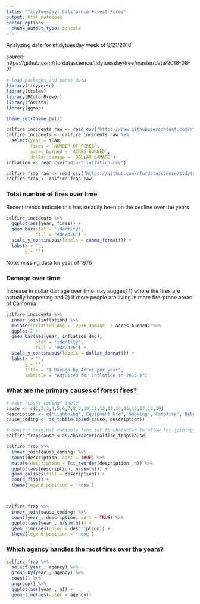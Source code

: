 ```yaml
---
title: "TidyTuesday: California Forest Fires"
output: html_notebook
editor_options: 
  chunk_output_type: console
---
```

Analyzing data for #tidytuesday week of 8/21/2018

source: https://github.com/rfordatascience/tidytuesday/tree/master/data/2018-08-21

```r
# load packages and parse data
library(tidyverse)
library(scales)
library(RColorBrewer)
library(forcats)
library(ggmap)

theme_set(theme_bw())

calfire_incidents_raw <- read_csv("https://raw.githubusercontent.com/rfordatascience/tidytuesday/master/data/2018-08-21/cal-fire-incidents.csv")
calfire_incidents <- calfire_incidents_raw %>%
  select(year = YEAR,
         fires = `NUMBER OF FIRES`,
         acres_burned = `ACRES BURNED`,
         dollar_damage = `DOLLAR DAMAGE`)
inflation <- read_csv("adjust_inflation.csv")

calfire_frap_raw <- read_csv("https://github.com/rfordatascience/tidytuesday/raw/master/data/2018-08-21/week21_calfire_frap.csv")
calfire_frap <- calfire_frap_raw
```

### Total number of fires over time
Recent trends indicate this has steadily been on the decline over the years

```r
calfire_incidents %>% 
  ggplot(aes(year, fires)) + 
  geom_bar(stat = 'identity',
           fill = "#de2d26") +
  scale_y_continuous(labels = comma_format()) +
  labs(x = "",
       y = "")
```
Note: missing data for year of 1976

### Damage over time
Increase in dollar damage over time may suggest 1) where the fires are actually happening and 2) if more people are living in more fire-prone areas of California
```r
calfire_incidents %>%
  inner_join(inflation) %>%
  mutate(inflation_dmg = `2016_damage` / acres_burned) %>% 
  ggplot() +
  geom_bar(aes(year, inflation_dmg), 
           stat = 'identity',
           fill = '#de2d26') +
  scale_y_continuous(labels = dollar_format()) +
  labs(x = "",
       y = "",
       title = "$ Damage by Acres per year",
       subtitle = "Adjusted for inflation in 2016 $")
```

### What are the primary causes of forest fires?
```r
# make "cause coding" table
cause <- c(1,2,3,4,5,6,7,8,9,10,11,12,13,14,15,16,17,18,19)
description <- c('Lightning','Equipment Use','Smoking','Campfire','Debris','Railroad','Arson','Playing with Fire','Miscellaneous','Vehicle','Power Line','Firefighter Training','Non-Firefighter Training','Unknown/Unidentified','Structure','Aircraft','Volcanic','Escaped Prescribed Burn','Illegal Alien Campfire')
cause_coding <- as_tibble(cbind(cause, description))

# convert original variable from int to character to allow for joining of data
calfire_frap$cause <-as.character(calfire_frap$cause)

calfire_frap %>%
  inner_join(cause_coding) %>%
  count(description, sort = TRUE) %>%
  mutate(description = fct_reorder(description, n)) %>%
  ggplot(aes(description, n/sum(n))) + 
  geom_col(aes(fill = description)) + 
  coord_flip() +
  theme(legend.position = 'none') 



calfire_frap %>%
  inner_join(cause_coding) %>%
  count(year_, description, sort = TRUE) %>%
  ggplot(aes(year_, n/sum(n))) + 
  geom_line(aes(color = description)) + 
  theme(legend.position = 'none') 
```

### Which agency handles the most fires over the years?
```r
calfire_frap %>%
  select(year_, agency) %>%
  group_by(year_, agency) %>%
  count() %>%
  ungroup() %>%
  ggplot(aes(year_, n)) +
  geom_line(aes(color = agency))

```

```r

```

